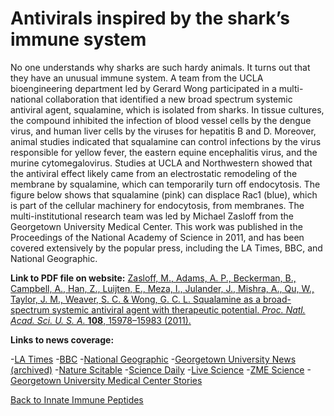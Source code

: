 # Antivirals inspired by the shark’s immune system

No one understands why sharks are such hardy animals. It turns out that they have an unusual immune system. A team from the UCLA bioengineering department led by Gerard Wong participated in a multi-national collaboration that identified a new broad spectrum systemic antiviral agent, squalamine, which is isolated from sharks. In tissue cultures, the compound inhibited the infection of blood vessel cells by the dengue virus, and human liver cells by the viruses for hepatitis B and D. Moreover, animal studies indicated that squalamine can control infections by the virus responsible for yellow fever, the eastern equine encephalitis virus, and the murine cytomegalovirus. Studies at UCLA and Northwestern showed that the antiviral effect likely came from an electrostatic remodeling of the membrane by squalamine, which can temporarily turn off endocytosis. The figure below shows that squalamine (pink) can displace Rac1 (blue), which is part of the cellular machinery for endocytosis, from membranes. The multi-institutional research team was led by Michael Zasloff from the Georgetown University Medical Center. This work was published in the Proceedings of the National Academy of Science in 2011, and has been covered extensively by the popular press, including the LA Times, BBC, and National Geographic.

**Link to PDF file on website:** [Zasloff, M., Adams, A. P., Beckerman, B., Campbell, A., Han, Z., Luijten, E., Meza, I., Julander, J., Mishra, A., Qu, W., Taylor, J. M., Weaver, S. C. & Wong, G. C. L. Squalamine as a broad-spectrum systemic antiviral agent with therapeutic potential. _Proc. Natl. Acad. Sci. U. S. A._ **108**, 15978–15983 (2011).
](/pdf/10.1073~pnas.1108558108.pdf)

**Links to news coverage:**

-[LA Times](https://www.latimes.com/health/la-xpm-2011-sep-20-la-heb-shark-extract-squalamine-fights-viruses-20110920-story.html)
-[BBC](https://www.bbc.com/news/health-14974605)
-[National Geographic](https://www.nationalgeographic.com/culture/article/110919-sharks-drugs-medicine-viruses-science-health-squalamine)
-[Georgetown University News (archived)](https://web.archive.org/web/20140913232410/www.georgetown.edu:80/story/shark-compound-may-treat-human-viruses.html)
-[Nature Scitable](https://www.nature.com/scitable/blog/viruses101/compound_found_in_sharks_has/#:~:text=The%20compound%20successfully%20prevented%20dengue,encephalitis%20virus%2C%20and%20murine%20cytomegalovirus.)
-[Science Daily](https://www.sciencedaily.com/releases/2011/09/110919151306.htm)
-[Live Science](https://www.livescience.com/16126-shark-molecule-kills-viruses.html)
-[ZME Science](https://www.zmescience.com/research/shark-anti-virus-compound-could-cure-deadly-infections-in-humans/)
-[Georgetown University Medical Center Stories](https://gumc.georgetown.edu/gumc-stories/discovery-chosen-for-time/)

[Back to Innate Immune Peptides](/research/innate-immune-peptides)